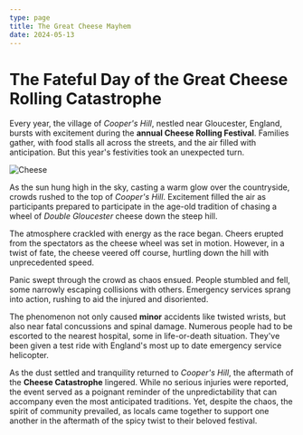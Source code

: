 ---
type: page
title: The Great Cheese Mayhem
date: 2024-05-13
---

# The Fateful Day of the Great Cheese Rolling Catastrophe

Every year, the village of *Cooper's Hill*, nestled near Gloucester, England, bursts with excitement during the **annual Cheese Rolling Festival**. Families gather, with food stalls all across the streets, and the air filled with anticipation. But this year's festivities took an unexpected turn.

![Cheese](../public/cheese.jpeg)



As the sun hung high in the sky, casting a warm glow over the countryside, crowds rushed to the top of *Cooper's Hill*. Excitement filled the air as participants prepared to participate in the age-old tradition of chasing a wheel of *Double Gloucester* cheese down the steep hill.

The atmosphere crackled with energy as the race began. Cheers erupted from the spectators as the cheese wheel was set in motion. However, in a twist of fate, the cheese veered off course, hurtling down the hill with unprecedented speed.

Panic swept through the crowd as chaos ensued. People stumbled and fell, some narrowly escaping collisions with others. Emergency services sprang into action, rushing to aid the injured and disoriented.

The phenomenon not only caused **minor** accidents like twisted wrists, but also near fatal concussions and spinal damage. Numerous people had to be escorted to the nearest hospital, some in life-or-death situation. They've been given a test ride with England's most up to date emergency service helicopter.

As the dust settled and tranquility returned to *Cooper's Hill*, the aftermath of the **Cheese Catastrophe** lingered. While no serious injuries were reported, the event served as a poignant reminder of the unpredictability that can accompany even the most anticipated traditions. Yet, despite the chaos, the spirit of community prevailed, as locals came together to support one another in the aftermath of the spicy twist to their beloved festival.
